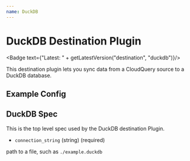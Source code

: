 ```yaml
---
name: DuckDB
---
```

# DuckDB Destination Plugin


<Badge text={"Latest: " + getLatestVersion("destination", "duckdb")}/>

This destination plugin lets you sync data from a CloudQuery source to a DuckDB database.

## Example Config

<Configuration />

## DuckDB Spec

This is the top level spec used by the DuckDB destination Plugin.

- `connection_string` (string) (required)

path to a file, such as `./example.duckdb`